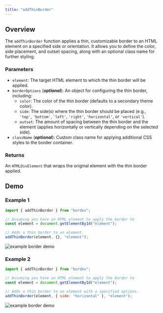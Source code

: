 ```yaml
---
title: "addThinBorder"
---
```


## Overview

The `addThinBorder` function applies a thin, customizable border to an HTML element on a specified side or orientation. It allows you to define the color, side placement, and outset spacing, along with an optional class name for further styling.

### Parameters

- `element`: The target HTML element to which the thin border will be applied.
- `borderOptions` (**_optional_**): An object for configuring the thin border, including:
  - `color`: The color of the thin border (defaults to a secondary theme color).
  - `side`: The side(s) where the thin border should be placed (e.g., `'top'`, `'bottom'`, `'left'`, `'right'`, `'horizontal'`, or `'vertical'`).
  - `outset`: The amount of spacing between the thin border and the element (applies horizontally or vertically depending on the selected side).
- `className` (**_optional_**): Custom class name for applying additional CSS styles to the border container.

### Returns

An `HTMLDivElement` that wraps the original element with the thin border applied.

## Demo

### Example 1

```js
import { addThinBorder } from "bordex";

// Assuming you have an HTML element to apply the border to
const element = document.getElementById("element");

// Adds a thin border to an element.
addThinBorder(element, {}, "element");
```

![example border demo](/border-style-images/thin-border-demo.jpg)

### Example 2

```js
import { addThinBorder } from "bordex";

// Assuming you have an HTML element to apply the border to
const element = document.getElementById("element");

// Adds a thin border to an element with a specified options.
addThinBorder(element, { side: "horizontal" }, "element");
```

![example border demo](/border-style-images/thin-border-demo-options.jpg)
